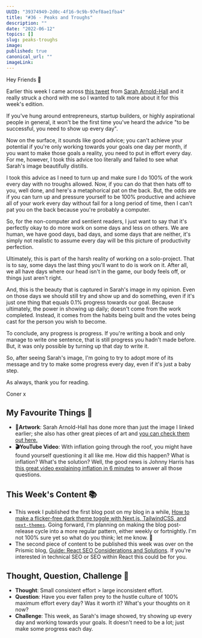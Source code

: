 ```yaml
---
UUID: "39374949-2d0c-4f16-9c9b-97ef8ae1fba4"
title: "#36 - Peaks and Troughs"
description: ""
date: "2022-06-12"
topics: []
slug: peaks-troughs
image: 
published: true
canonical_url: ""
imageLink: 
---
```


Hey Friends 👋

Earlier this week I came across [this tweet](https://twitter.com/saraharnoldhall/status/1511503387984285696?lang=en-GB) from [Sarah Arnold-Hall](https://twitter.com/saraharnoldhall) and it really struck a chord with me so I wanted to talk more about it for this week's edition.

If you've hung around entrepreneurs, startup builders, or highly aspirational people in general, it won't be the first time you've heard the advice "to be successful, you need to show up every day".

Now on the surface, it sounds like good advice; you can't achieve your potential if you're only working towards your goals one day per month, if you want to make those goals a reality, you need to put in effort every day. For me, however, I took this advice too literally and failed to see what Sarah's image beautifully distills.

I took this advice as I need to turn up and make sure I do 100% of the work every day with no troughs allowed. Now, if you can do that then hats off to you, well done, and here's a metaphorical pat on the back. But, the odds are if you can turn up and pressure yourself to be 100% productive and achieve all of your work every day without fail for a long period of time, then I can't pat you on the back because you're probably a computer.

So, for the non-computer and sentient readers, I just want to say that it's perfectly okay to do more work on some days and less on others. We are human, we have good days, bad days, and some days that are neither, it's simply not realistic to assume every day will be this picture of productivity perfection.

Ultimately, this is part of the harsh reality of working on a solo-project. That is to say, some days the last thing you'll want to do is work on it. After all, we all have days where our head isn't in the game, our body feels off, or things just aren't right.

And, this is the beauty that is captured in Sarah's image in my opinion. Even on those days we should still try and show up and do something, even if it's just one thing that equals 0.1% progress towards our goal. Because ultimately, the power in showing up daily; doesn't come from the work completed. Instead, it comes from the habits being built and the votes being cast for the person you wish to become.

To conclude, any progress is progress. If you're writing a book and only manage to write one sentence, that is still progress you hadn't made before. But, it was only possible by turning up that day to write it.

So, after seeing Sarah's image, I'm going to try to adopt more of its message and try to make some progress every day, even if it's just a baby step.

As always, thank you for reading.

Coner x

## My Favourite Things 💖

- **🎨Artwork**: Sarah Arnold-Hall has done more than just the image I linked earlier; she also has other great pieces of art and [you can check them out here.](https://twitter.com/saraharnoldhall/media)
- **🎬YouTube Video**: With inflation going through the roof, you might have found yourself questioning it all like me. How did this happen? What is inflation? What's the solution? Well, the good news is Johnny Harris has [this great video explaining inflation in 6 minutes](https://www.youtube.com/watch?v=zIbNJCSCEjk) to answer all those questions.

## This Week's Content 📚

- This week I published the first blog post on my blog in a while, [How to make a flicker-free dark theme toggle with Next.js, TailwindCSS, and `next-themes`](https://conermurphy.com/blog/make-flicker-free-dark-theme-toggle-nextjs-tailwindcss-next-themes). Going forward, I'm planning on making the blog post-release cycle into a more regular pattern, either weekly or fortnightly. I'm not 100% sure yet so what do you think; let me know. 💬
- The second piece of content to be published this week was over on the Prismic blog, [Guide: React SEO Considerations and Solutions](https://prismic.io/blog/react-seo-solutions). If you're interested in technical SEO or SEO within React this could be for you.

## Thought, Question, Challenge 🤔

- **Thought**: Small consistent effort > large inconsistent effort.
- **Question**: Have you ever fallen prey to the hustle culture of 100% maximum effort every day? Was it worth it? What's your thoughts on it now?
- **Challenge**: This week, as Sarah's image showed, try showing up every day and working towards your goals. It doesn't need to be a lot; just make some progress each day.